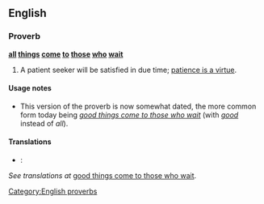 ==English==

===Proverb===
'''[[all]] [[things]] [[come]] [[to]] [[those]] [[who]] [[wait]]'''

# {{dated}} A patient seeker will be satisfied in due time; [[patience is a virtue]].

====Usage notes====
* This version of the proverb is now somewhat dated, the more common form today being ''[[good things come to those who wait]]'' (with ''[[good]]'' instead of ''all'').

====Translations====
{{trans-top|all things come to those who wait}}
*{{fr}}: {{trad|fr|tout vient à point à qui sait attendre}}
{{trans-mid}}
{{trans-bottom}}
{{trans-top|Patience is a virtue}}
''See translations at'' [[good things come to those who wait]].
{{trans-mid}}
{{trans-bottom}}

[[Category:English proverbs]]